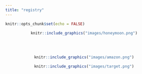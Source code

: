 ```yaml
---
title: "registry"
---
```


```r
knitr::opts_chunk$set(echo = FALSE)
```

<center>
::: {.floatting}

<a href = "https://account.venmo.com/u/Jina-Yun-2">
```r
knitr::include_graphics("images/honeymoon.png") 
```
:::
</a>

<br>
<br>




::: {.floatting}
<a href = "https://www.amazon.com/wedding/share/jina_leslie">
```r
knitr::include_graphics("images/amazon.png") 
```
:::
</a>


::: {.floatting}

<a href = "https://www.target.com/gift-registry/gift/jina-leslie4">
```r
knitr::include_graphics("images/target.png") 
```
:::
</a>


</center>
